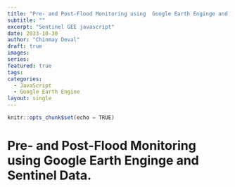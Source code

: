 ```yaml
---
title: "Pre- and Post-Flood Monitoring using  Google Earth Enginge and Sentinel Data."
subtitle: ""
excerpt: "Sentinel GEE javascript"
date: 2033-10-30
author: "Chinmay Deval"
draft: true
images:
series:
featured: true
tags:
categories: 
  - JavaScript
  - Google Earth Engine
layout: single
---
```


```js
knitr::opts_chunk$set(echo = TRUE)
```

# Pre- and Post-Flood Monitoring using  Google Earth Enginge and Sentinel Data.



```js

```

